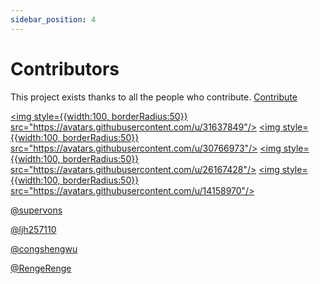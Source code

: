 ```yaml
---
sidebar_position: 4
---
```


# Contributors

This project exists thanks to all the people who contribute. [Contribute](https://github.com/supervons/react-native-echarts-pro/graphs/contributors)

<a href="https://github.com/supervons"> <img style={{width:100, borderRadius:50}} src="https://avatars.githubusercontent.com/u/31637849"/> </a>
<a href="https://github.com/ljh257110"> <img style={{width:100, borderRadius:50}} src="https://avatars.githubusercontent.com/u/30766973"/> </a>
<a href="https://github.com/congshengwu"> <img style={{width:100, borderRadius:50}} src="https://avatars.githubusercontent.com/u/26167428"/> </a>
<a href="https://github.com/RengeRenge"> <img style={{width:100, borderRadius:50}} src="https://avatars.githubusercontent.com/u/14158970"/> </a>

[@supervons](https://github.com/supervons)

[@ljh257110](https://github.com/ljh257110)

[@congshengwu](https://github.com/congshengwu)

[@RengeRenge](https://github.com/RengeRenge)
